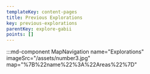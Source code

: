 ```yaml
---
templateKey: content-pages
title: Previous Explorations
key: previous-explorations
parentKey: explore-gabii
points: []
---
```

:::md-component MapNavigation name="Explorations" imageSrc="/assets/number3.jpg" map="%7B%22name%22%3A%22Areas%22%7D"
